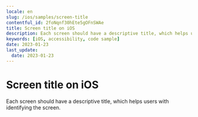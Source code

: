 ```yaml
---
locale: en
slug: /ios/samples/screen-title
contentful_id: 2foNqnf30hEte5gOFnSWAe
title: Screen title on iOS
description: Each screen should have a descriptive title, which helps users with identifying the screen.
keywords: [iOS, accessibility, code sample]
date: 2023-01-23
last_update:
  date: 2023-01-23
---
```


# Screen title on iOS

Each screen should have a descriptive title, which helps users with identifying the screen.

<CodeSample id="screen-title" framework="ios" locale="en"/>
